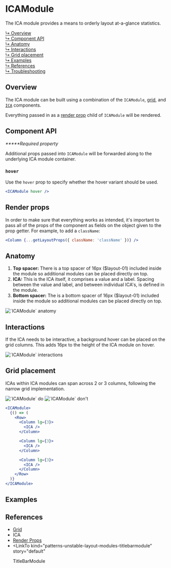 



# ICAModule

The ICA module provides a means to orderly layout at-a-glance statistics.

[↳ Overview](#overview)  
[↳ Component API](#component-api)  
[↳ Anatomy](#anatomy)  
[↳ Interactions](#interactions)  
[↳ Grid placement](#grid-placement)  
[↳ Examples](#examples)  
[↳ References](#references)  
[↳ Troubleshooting](#troubleshooting)

## Overview

The ICA module can be built using a combination of the `ICAModule`, [grid](#references), and [`ICA`](#references) components.

Everything passed in as a [render prop](#references) child of `ICAModule` will be rendered.

<Canvas>
  <Story
    id="patterns-unstable-layout-modules-icamodule--default"
    parameters={parameters}
  />
</Canvas>

## Component API

<ArgsTable />

_**\***Required property_

Additional props passed into `ICAModule` will be forwarded along to the underlying ICA module container.

### `hover`

Use the `hover` prop to specify whether the hover variant should be used.

<Canvas withSource="none">
  <Interaction parameters={parameters} />
</Canvas>

```jsx
<ICAModule hover />
```

## Render props

In order to make sure that everything works as intended, it's important to pass all of the props of the component as fields on the object given to the prop getter. For example, to add a `className`:

```jsx
<Column {...getLayoutProps({ className: 'className' })} />
```

## Anatomy

1. **Top spacer:** There is a top spacer of 16px (\$layout-01) included inside the module so additional modules can be placed directly on top.
2. **ICA:** This is the ICA itself, it comprises a value and a label. Spacing between the value and label, and between individual ICA's, is defined in the module.
3. **Bottom spacer:** The is a bottom spacer of 16px (\$layout-01) included inside the module so additional modules can be placed directly on top.

<img alt="`ICAModule` anatomy" src={anatomy} />

## Interactions

If the ICA needs to be interactive, a background hover can be placed on the grid columns. This adds 16px to the height of the ICA module on hover.

<img alt="`ICAModule` interactions" src={interactions} />

<Source id="patterns-unstable-layout-modules-icamodule--interaction" />

## Grid placement

ICAs within ICA modules can span across 2 or 3 columns, following the narrow grid implementation.

<Row>
  <Column>
    <img alt="`ICAModule` do" src={doImage} />
  </Column>

  <Column>
    <img alt="`ICAModule` don't" src={dont} />
  </Column>
</Row>

```jsx
<ICAModule>
  {() => (
    <Row>
      <Column lg={3}>
        <ICA />
      </Column>

      <Column lg={3}>
        <ICA />
      </Column>

      <Column lg={3}>
        <ICA />
      </Column>
    </Row>
  )}
</ICAModule>
```

## Examples

<Row>
  <Detail />
  <Overview />
</Row>

## References

- [Grid](https://react.carbondesignsystem.com/?path=/docs/grid--narrow)
- <LinkTo kind="components-ica" story="default">
    ICA
  </LinkTo>
- [Render Props](https://reactjs.org/docs/render-props.html)
- <LinkTo
    kind="patterns-unstable-layout-modules-titlebarmodule"
    story="default"
  >
    TitleBarModule
  </LinkTo>

<Troubleshooting />
